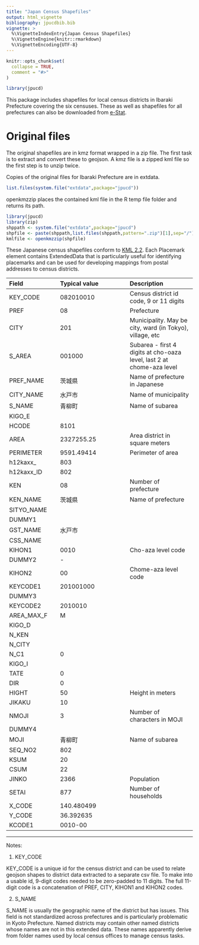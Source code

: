 ```yaml
---
title: "Japan Census Shapefiles"
output: html_vignette
bibliography: jpucdbib.bib
vignette: >
  %\VignetteIndexEntry{Japan Census Shapefiles}
  %\VignetteEngine{knitr::rmarkdown}
  %\VignetteEncoding{UTF-8}
---
```


```r
knitr::opts_chunk$set(
  collapse = TRUE,
  comment = "#>"
)
```

```r
library(jpucd)
```
This package includes shapefiles for local census districts in Ibaraki Prefecture covering 
    the six censuses. These as well as shapefiles for all prefectures can also be downloaded from 
    [e-Stat](https://www.e-stat.go.jp/gis/statmap-search?page=1&type=2&aggregateUnitForBoundary=A&toukeiCode=00200521).

# Original files

The original shapefiles are in kmz format wrapped in a zip file. The first task is to extract and 
    convert these to geojson. A kmz file is a zipped kml file so the first step is to unzip twice.

Copies of the original files for Ibaraki Prefecture are in extdata.
```r
list.files(system.file("extdata",package="jpucd"))
```
openkmzzip places the contained kml file in the R temp file folder and returns its path.

```r
library(jpucd)
library(zip)
shppath <- system.file("extdata",package="jpucd")
shpfile <- paste(shppath,list.files(shppath,pattern=".zip")[1],sep="/")
kmlfile <- openkmzzip(shpfile)
```

These Japanese census shapefiles conform to [KML 2.2](http://www.opengis.net/kml/2.2). Each Placemark element 
    contains ExtendedData that is particularly useful for identifying placemarks and can be used 
    for developing mappings from postal addresses to census districts.

|Field|Typical value|Description|
|:---------|:-------------|:------------|
|KEY_CODE|082010010|Census district id code, 9 or 11 digits|
|PREF|08|Prefecture
|CITY|201|Municipality. May be city, ward (in Tokyo), village, etc
|S_AREA|001000|Subarea - first 4 digits at cho-oaza level, last 2 at chome-aza level
|PREF_NAME|茨城県|Name of prefecture in Japanese
|CITY_NAME|水戸市|Name of municipality
|S_NAME|青柳町|Name of subarea
|KIGO_E||
|HCODE|8101|
|AREA|2327255.25|Area district in square meters
|PERIMETER|9591.49414|Perimeter of area
|h12kaxx_|803|
|h12kaxx_ID|802|
|KEN|08|Number of prefecture
|KEN_NAME|茨城県|Name of prefecture
|SITYO_NAME||
|DUMMY1||
|GST_NAME|水戸市|
|CSS_NAME||
|KIHON1|0010|Cho-aza level code
|DUMMY2|-|
|KIHON2|00|Chome-aza level code
|KEYCODE1|201001000|
|DUMMY3||
|KEYCODE2|2010010|
|AREA_MAX_F|M|
|KIGO_D||
|N_KEN||
|N_CITY||
|N_C1|0|
|KIGO_I||
|TATE|0|
|DIR|0|
|HIGHT|50|Height in meters
|JIKAKU|10|
|NMOJI|3|Number of characters in MOJI
|DUMMY4||
|MOJI|青柳町|Name of subarea
|SEQ_NO2|802|
|KSUM|20|
|CSUM|22|
|JINKO|2366|Population
|SETAI|877|Number of households
|X_CODE|140.480499|
|Y_CODE|36.392635|
|KCODE1|0010-00|
-----------------------------------------

Notes:

(@) KEY_CODE 

KEY_CODE is a unique id for the census district and can be used to 
    relate geojson shapes to district data extracted to a separate 
    csv file. To make into a usable id, 9-digit codes needed to be 
    zero-padded to 11 digits. The full 11-digit code is a concatenation 
    of PREF, CITY, KIHON1 and KIHON2 codes.

(@) S_NAME

S_NAME is usually the geographic name of the district but has issues.
    This field is not standardized across prefectures and is 
    particularly problematic in Kyoto Prefecture. Named districts may 
    contain other named districts whose names are not in this 
    extended data. These names apparently derive from folder names used
    by local census offices to manage census tasks.


